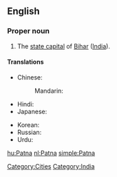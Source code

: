 ==English==
{{wikipedia}}

===Proper noun===
{{en-proper noun}}

# The [[state capital]] of [[Bihar]] ([[India]]).

====Translations====
{{trans-top|state capital of Bihar, India}}
* Chinese:
*: Mandarin: {{t|cmn|巴特那|tr=Bātènà, Bātènèi|sc=Hani}}
* Hindi: {{t|hi|पटना|tr=Paṭnā|xs=Hindi}}
* Japanese: {{t|ja|パトナ|tr=Patona}}
{{trans-mid}}
* Korean: {{t|ko|파트나|tr=Pateuna}}
* Russian: {{t|ru|Патна|f|tr=Patna}}
* Urdu: {{t|ur|پٹنہ|tr=Paṭnā|xs=Urdu}}
{{trans-bottom}}

[[Category:Cities]]
[[Category:India]]

[[hu:Patna]]
[[nl:Patna]]
[[simple:Patna]]